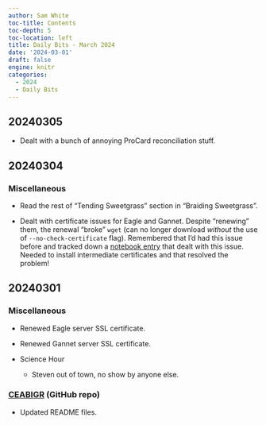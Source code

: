 ```yaml
---
author: Sam White
toc-title: Contents
toc-depth: 5
toc-location: left
title: Daily Bits - March 2024
date: '2024-03-01'
draft: false
engine: knitr
categories: 
  - 2024
  - Daily Bits
---
```

## 20240305

- Dealt with a bunch of annoying ProCard reconciliation stuff.

## 20240304

### Miscellaneous

- Read the rest of "Tending Sweetgrass" section in "Braiding Sweetgrass".

- Dealt with certificate issues for Eagle and Gannet. Despite "renewing" them, the renewal "broke" `wget` (can no longer download _without_ the use of `--no-check-certificate` flag). Remembered that I'd had this issue before and tracked down a [notebook entry](../../2022/2022-04-02-Server-Maintenance---Fix-Server-Certificate-Authentication-Issues/index.qmd) that dealt with this issue. Needed to install intermediate certificates and that resolved the problem!

## 20240301

### Miscellaneous

- Renewed Eagle server SSL certificate.

- Renewed Gannet server SSL certificate.

- Science Hour

  - Steven out of town, no show by anyone else.

### [CEABIGR](https://github.com/sr320/ceabigr) (GitHub repo)

- Updated README files.